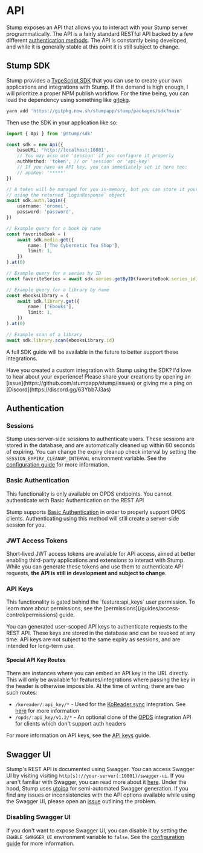 
# API

Stump exposes an API that allows you to interact with your Stump server programmatically. The API is a fairly standard RESTful API backed by a few different [authentication methods](#authentication). The API is constantly being developed, and while it is generally stable at this point it is still subject to change.

## Stump SDK

Stump provides a [TypeScript SDK](https://github.com/stumpapp/stump/tree/main/packages/sdk) that you can use to create your own applications and integrations with Stump. If the demand is high enough, I will prioritize a proper NPM publish workflow. For the time being, you can load the dependency using something like [gitpkg](https://gitpkg.vercel.app/).

```bash copy
yarn add 'https://gitpkg.now.sh/stumpapp/stump/packages/sdk?main'
```

Then use the SDK in your application like so:

```ts filename="app.ts" copy
import { Api } from '@stump/sdk'

const sdk = new Api({
	baseURL: 'http://localhost:10801',
	// You may also use 'session' if you configure it properly
	authMethod: 'token', // or 'session' or 'api-key'
	// If you have an API key, you can immediately set it here too:
	// apiKey: '*****'
})

// A token will be managed for you in-memory, but you can store it yourself
// using the returned `LoginResponse` object
await sdk.auth.login({
	username: 'oromei',
	password: 'password',
})

// Example query for a book by name
const favoriteBook = (
	await sdk.media.get({
		name: ['The Cybernetic Tea Shop'],
		limit: 1,
	})
).at(0)

// Example query for a series by ID
const favoriteSeries = await sdk.series.getByID(favoriteBook.series_id)

// Example query for a library by name
const ebooksLibrary = (
	await sdk.library.get({
		name: ['Ebooks'],
		limit: 1,
	})
).at(0)

// Example scan of a library
await sdk.library.scan(ebooksLibrary.id)
```

A full SDK guide will be available in the future to better support these integrations.

<Callout emoji="🚀">
	Have you created a custom integration with Stump using the SDK? I'd love to hear about your
	experience! Please share your creations by opening an
	[issue](https://github.com/stumpapp/stump/issues) or giving me a ping on
	[Discord](https://discord.gg/63Ybb7J3as)
</Callout>

## Authentication

### Sessions

Stump uses server-side sessions to authenticate users. These sessions are stored in the database, and are automatically cleaned up within 60 seconds of expiring. You can change the expiry cleanup check interval by setting the `SESSION_EXPIRY_CLEANUP_INTERVAL` environment variable. See the [configuration guide](/guides/configuration) for more information.

### Basic Authentication

<Callout emoji="🔐">
	This functionality is only available on OPDS endpoints. You cannot authenticate with Basic
	Authentication on the REST API
</Callout>

Stump supports [Basic Authentication](https://developer.mozilla.org/en-US/docs/Web/HTTP/Authentication) in order to properly support OPDS clients. Authenticating using this method will still create a server-side session for you.

### JWT Access Tokens

Short-lived JWT access tokens are available for API access, aimed at better enabling third-party applications and extensions to interact with Stump. While you can generate these tokens and use them to authenticate API requests, **the API is still in development and subject to change**.

### API Keys

<Callout emoji="🔐">
	This functionality is gated behind the `feature:api_keys` user permission. To learn more about
	permissions, see the [permissions](/guides/access-control/permissions) guide.
</Callout>

You can generated user-scoped API keys to authenticate requests to the REST API. These keys are stored in the database and can be revoked at any time. API keys are not subject to the same expiry as sessions, and are intended for long-term use.

#### Special API Key Routes

There are instances where you can embed an API key in the URL directly. This will only be available for features/integrations where passing the key in the header is otherwise impossible. At the time of writing, there are two such routes:

- `/koreader/:api_key/*` - Used for the [KoReader sync](https://koreader.rocks) integration. See [here](/guides/integrations/koreader) for more information
- `/opds/:api_key/v1.2/*` - An optional clone of the [OPDS](/guides/opds) integration API for clients which don't support auth headers

For more information on API keys, see the [API keys](/guides/features/api-keys) guide.

## Swagger UI

Stump's REST API is documented using Swagger. You can access Swagger UI by visiting visiting `http(s)://your-server(:10801)/swagger-ui`. If you aren't familiar with Swagger, you can read more about it [here](https://swagger.io/). Under the hood, Stump uses [utoipa](https://github.com/juhaku/utoipa) for semi-automated Swagger generation. If you find any issues or inconsistencies with the API options available while using the Swagger UI, please open an [issue](https://github.com/stumpapp/stump/issues) outlining the problem.

### Disabling Swagger UI

If you don't want to expose Swagger UI, you can disable it by setting the `ENABLE_SWAGGER_UI` environment variable to `false`. See the [configuration guide](/guides/configuration) for more information.
